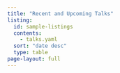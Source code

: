 ```yaml
---
title: "Recent and Upcoming Talks"
listing:
  id: sample-listings
  contents: 
    - talks.yaml
  sort: "date desc"
  type: table
page-layout: full
---
```



:::{#sample-listings}
:::